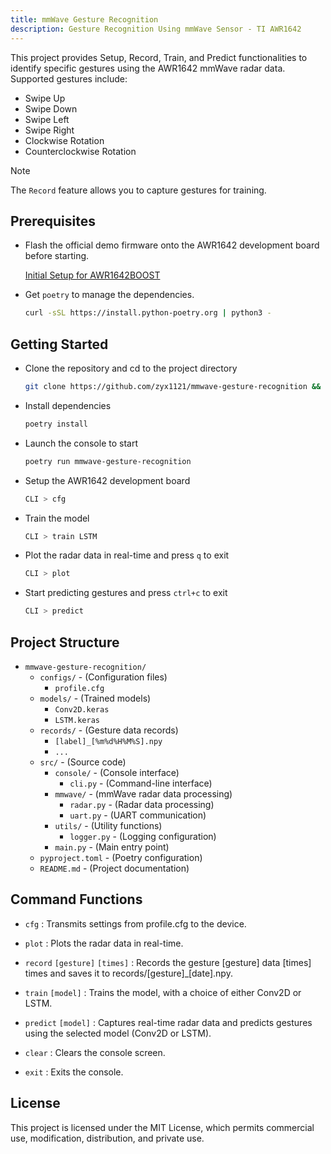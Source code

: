 ```yaml
---
title: mmWave Gesture Recognition
description: Gesture Recognition Using mmWave Sensor - TI AWR1642
---
```


This project provides Setup, Record, Train, and Predict functionalities to identify specific gestures using the AWR1642 mmWave radar data. Supported gestures include:

- Swipe Up
- Swipe Down
- Swipe Left
- Swipe Right
- Clockwise Rotation
- Counterclockwise Rotation

> [!NOTE]
> The `Record` feature allows you to capture gestures for training.

## Prerequisites

- Flash the official demo firmware onto the AWR1642 development board before starting.

  [Initial Setup for AWR1642BOOST](https://gist.github.com/zyx1121/0756055fa9138aec81617501e2e5f263)

- Get `poetry` to manage the dependencies.

  ```sh
  curl -sSL https://install.python-poetry.org | python3 -
  ```

## Getting Started

- Clone the repository and cd to the project directory

  ```sh
  git clone https://github.com/zyx1121/mmwave-gesture-recognition && cd mmwave-gesture-recognition
  ```

- Install dependencies

  ```sh
  poetry install
  ```

- Launch the console to start

  ```sh
  poetry run mmwave-gesture-recognition
  ```

- Setup the AWR1642 development board

  ```sh
  CLI > cfg
  ```

- Train the model

  ```sh
  CLI > train LSTM
  ```

- Plot the radar data in real-time and press `q` to exit

  ```sh
  CLI > plot
  ```

- Start predicting gestures and press `ctrl+c` to exit

  ```sh
  CLI > predict
  ```

## Project Structure

- `mmwave-gesture-recognition/`
  - `configs/` - (Configuration files)
    - `profile.cfg`
  - `models/` - (Trained models)
    - `Conv2D.keras`
    - `LSTM.keras`
  - `records/` - (Gesture data records)
    - `[label]_[%m%d%H%M%S].npy`
    - `...`
  - `src/` - (Source code)
    - `console/` - (Console interface)
      - `cli.py` - (Command-line interface)
    - `mmwave/` - (mmWave radar data processing)
      - `radar.py` - (Radar data processing)
      - `uart.py` - (UART communication)
    - `utils/` - (Utility functions)
      - `logger.py` - (Logging configuration)
    - `main.py` - (Main entry point)
  - `pyproject.toml` - (Poetry configuration)
  - `README.md` - (Project documentation)

## Command Functions

- `cfg` : Transmits settings from profile.cfg to the device.

- `plot` : Plots the radar data in real-time.

- `record` `[gesture]` `[times]` : Records the gesture [gesture] data [times] times and saves it to records/[gesture]\_[date].npy.

- `train` `[model]` : Trains the model, with a choice of either Conv2D or LSTM.

- `predict` `[model]` : Captures real-time radar data and predicts gestures using the selected model (Conv2D or LSTM).

- `clear` : Clears the console screen.

- `exit` : Exits the console.

## License

This project is licensed under the MIT License, which permits commercial use, modification, distribution, and private use.
